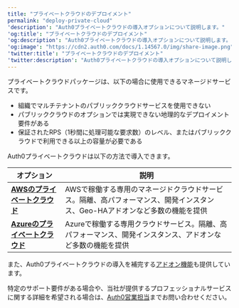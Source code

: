 ---
title: "プライベートクラウドのデプロイメント"
permalink: "deploy-private-cloud"
'description': "Auth0プライベートクラウドの導入オプションについて説明します。"
'og:title': "プライベートクラウドのデプロイメント"
'og:description': "Auth0プライベートクラウドの導入オプションについて説明します。"
'og:image': "https://cdn2.auth0.com/docs/1.14567.0/img/share-image.png"
'twitter:title': "プライベートクラウドのデプロイメント"
'twitter:description': "Auth0プライベートクラウドの導入オプションについて説明します。"
---

プライベートクラウドパッケージは、以下の場合に使用できるマネージドサービスです。

* 組織でマルチテナントのパブリッククラウドサービスを使用できない
* パブリッククラウドのオプションでは実現できない地理的なデプロイメント要件がある
* 保証されたRPS（1秒間に処理可能な要求数）のレベル、またはパブリッククラウドで利用できる以上の容量が必要である

Auth0プライベートクラウドは以下の方法で導入できます。

<table class="table"><thead>
<tr>
<th><strong>オプション</strong></th>
<th><strong>説明</strong></th>
</tr>
</thead>
<tbody>
<tr>
<td><a href="/docs/ja-jp/deploy/private-cloud"><strong>AWSのプライベートクラウド</strong></a></td>
<td>AWSで稼働する専用のマネージドクラウドサービス。隔離、高パフォーマンス、開発インスタンス、Geo-HAアドオンなど多数の機能を提供</td>
</tr>
<tr>
<td><a href="/docs/ja-jp/deploy-monitor/deploy-private-cloud/private-cloud-on-azure"><strong>Azureのプライベートクラウド</strong></a></td>
<td>Azureで稼働する専用クラウドサービス。隔離、高パフォーマンス、開発インスタンス、アドオンなど多数の機能を提供</td>
</tr>
</tbody>
</table>

また、Auth0プライベートクラウドの導入を補完する[アドオン機能](/docs/ja-jp/deploy-monitor/deploy-private-cloud/private-cloud-add-on-features)も提供しています。

特定のサポート要件がある場合や、当社が提供するプロフェッショナルサービスに関する詳細を希望される場合は、[Auth0営業担当](https://auth0.com/contact-us)までお問い合わせください。